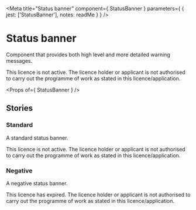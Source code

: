 
<Meta
  title="Status banner"
  component={ StatusBanner }
  parameters={ {
    jest: ['StatusBanner'],
    notes: readMe
  } }
/>

# Status banner

Component that provides both high level and more detailed warning messages.

<Preview withToolbar>
  <Story name="StatusBanner">
    <StatusBanner status="Draft">
      This licence is not active. The licence holder or applicant is not authorised to carry out the programme of work as stated in this licence/application.
    </StatusBanner>
  </Story>
</Preview>

<Props of={ StatusBanner } />


## Stories
### Standard

A standard status banner.

<Preview>
  <Story name="Standard">
    <StatusBanner status="Draft">
      This licence is not active. The licence holder or applicant is not authorised to carry out the programme of work as stated in this licence/application.
    </StatusBanner>
  </Story>
</Preview>

### Negative

A negative status banner.

<Preview>
  <Story name="Negative">
    <StatusBanner status="Expired" classModifiers="negative">
      This licence has expired. The licence holder or applicant is not authorised to carry out the programme of work as stated in this licence/application.
    </StatusBanner>
  </Story>
</Preview>
